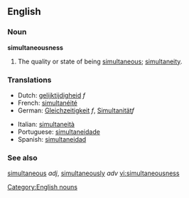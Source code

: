 ==English==

===Noun===
'''simultaneousness'''

# The quality or state of being [[simultaneous]]; [[simultaneity]].

===Translations===
{{top}}
*Dutch: [[gelijktijdigheid]] ''f''
*French: [[simultanéité]]
*German: [[Gleichzeitigkeit]] ''f'', [[Simultanität]]''f''
{{mid}}
*Italian: [[simultaneità]]
*Portuguese: [[simultaneidade]]
*Spanish: [[simultaneidad]]
{{bottom}}
===See also===
[[simultaneous]] ''adj'', [[simultaneously]] ''adv''
[[Category:English nouns]]
[[vi:simultaneousness]]